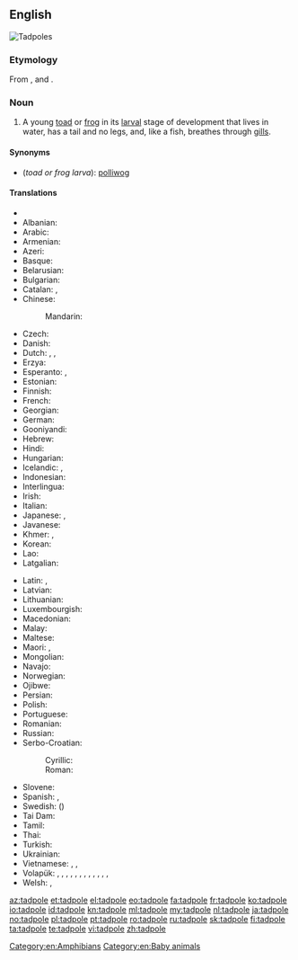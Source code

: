 ==English==
[[Image:Tadpoles 10 days.jpg|thumb|Tadpoles]]
{{wikipedia}}

===Etymology===
From {{etyl|enm}}, {{term|lang=enm|tad||toad}} and {{term|lang=enm|poll||head}}.

===Noun===
{{en-noun}}

# A young [[toad]] or [[frog]] in its [[larval]] stage of development that lives in water, has a tail and no legs, and, like a fish, breathes through [[gill]]s.

====Synonyms====
* (''toad or frog larva''): [[polliwog]]

====Translations====
{{trans-top|toad or frog larva}}
* {{trreq|af}}
* Albanian: {{t-|sq|fulterëz|f}}
* Arabic: {{t-|ar|شرغوف|m|tr=šurğūf|alt=شُرْغُوف|sc=Arab}}
* Armenian: {{t-|hy|շերեփուկ|tr=šerep'uk|sc=Armn}}
* Azeri: {{t+|az|çömçəquyruq}}
* Basque: {{t-|eu|zapaburu}}
* Belarusian: {{t-|be|апалонік|m|tr=apalónik|sc=Cyrl}}
* Bulgarian: {{t-|bg|попова лъжичка|f|tr=popova lǎžička|sc=Cyrl}}
* Catalan: {{t-|ca|capgròs|m}}, {{t-|ca|cullerot|m}}
* Chinese:
*: Mandarin: {{t|cmn|蝌蚪|tr=kēdǒu|sc=Hani}}
* Czech: {{t+|cs|pulec|m}}
* Danish: {{t-|da|haletudse|c}}
* Dutch: {{t+|nl|dikkopje|m}} {{qualifier|diminutive}}, {{t+|nl|dikkop|m}}, {{t+|nl|kikkervisje}} {{qualifier|diminutive}}
* Erzya: {{tø|myv|ботпря|tr=botprja|sc=Cyrl}}
* Esperanto: {{t-|eo|ranido}}, {{t-|eo|bufido}}
* Estonian: {{t-|et|kulles}}
* Finnish: {{t+|fi|nuijapää}}
* French: {{t+|fr|têtard|m}}
* Georgian: {{t-|ka|თავკომბალა|tr=t‘avkombala|sc=Geor}}
* German: {{t+|de|Kaulquappe|f}}
* Gooniyandi: {{tø|gni|gilyjirrjgi}}
* Hebrew: {{t-|he|ראשן|m|alt=רֹאשָׁן}}
* Hindi: {{t-|hi|इल्ली|tr=illī|sc=Deva}}
* Hungarian: {{t+|hu|ebihal}}
* Icelandic: {{t-|is|halakarta|f}}, {{t-|is|froskungi|m}}
* Indonesian: {{t+|id|berudu}}
* Interlingua: {{t-|ia|larva de rana}}
* Irish: {{t-|ga|torbán|m}}
* Italian: {{t+|it|girino|m}}
* Japanese: {{t+|ja|おたまじゃくし|tr=おたまじゃくし, otamajakushi}}, {{t-|ja|オタマジャクシ|tr=otamajakushi|sc=Jpan}}
* Javanese: {{t-|jv|kecebong}}
* Khmer: {{t-|km|កូនក្អុក|tr=koonk’ok|sc=Khmr}}, {{t-|km|កូនពៀក|tr=koonpiek|sc=Khmr}}
* Korean: {{t+|ko|올챙이|tr=olchaeng-i|sc=Kore}}
* Lao: {{t-|lo|ຮວກ|tr=huak|sc=Laoo}}
* Latgalian: {{tø|ltg|kūrcaklys|m}}
{{trans-mid}}
* Latin: {{t-|la|ranunculus|m}}, {{t-|la|ranula|f}}
* Latvian: {{t-|lv|kurkulis|m}}
* Lithuanian: {{t-|lt|buožgalvis}}
* Luxembourgish: {{t-|lb|Kauzekapp|m}}
* Macedonian: {{t-|mk|полноглавец|m|tr=polnoglávec}}
* Malay: {{t-|ms|berudu}}
* Maltese: {{t-|mt|marżepp|m}}
* Maori: {{t-|mi|hua poraka}}, {{t-|mi|punua poraka}}
* Mongolian: {{t-|mn|шанаган хорхой|tr=šanagan horhoy|sc=Cyrl}}
* Navajo: {{tø|nv|tsʼǫʼasánii}}
* Norwegian: {{t+|no|rumpetroll}}
* Ojibwe: {{tø|oj|boodoonh}}
* Persian: {{t-|fa|بچه قورباغه|tr=bačče-ye qurbâğe}}
* Polish: {{t+|pl|kijanka|f}}
* Portuguese: {{t+|pt|girino|m}}
* Romanian: {{t+|ro|mormoloc|m}}
* Russian: {{t+|ru|головастик|m|tr=golovástik}}
* Serbo-Croatian:
*: Cyrillic: {{t-|sh|пуноглавац|m}}
*: Roman: {{t-|sh|punoglavac|m}}
* Slovene: {{t-|sl|paglavec|m}}
* Spanish: {{t+|es|renacuajo|m}},  {{t-|es|ranacuajo|m}}
* Swedish: ({{t+|sv|grodyngel|alt=grod}}){{t+|sv|yngel|c}}
* Tai Dam: {{tø|blt|ʻkhuạk|sc=Tavt}}
* Tamil: {{t+|ta|தவளைக்குஞ்சு}}
* Thai: {{t-|th|ลูกกบ|tr=lôok gòp|sc=Thai}}
* Turkish: {{t+|tr|iribaş}}
* Ukrainian: {{t-|uk|пуголовок|m|tr=puholovok|sc=Cyrl}}
* Vietnamese: {{t+|vi|nòng nọc}}, {{t-|vi|nọc nọc}}, {{t-|vi|óc nóc}}
* Volapük: {{qualifier|♂♀}} {{t-|vo|frogalarvat}}, {{qualifier|♂}} {{t-|vo|frogahilarvat}}, {{qualifier|♀}} {{t-|vo|frogajilarvat}}, {{qualifier|♂♀ offspring}} {{t-|vo|frogül}}, {{qualifier|♂ offspring}} {{t-|vo|hifrogül}}, {{qualifier|♀ offspring}} {{t-|vo|jifrogül}}, {{qualifier|♂♀ offspring}} {{t-|vo|bufodül}}, {{qualifier|♂ offspring}} {{t-|vo|hibufodül}}, {{qualifier|♀ offspring}} {{t-|vo|jibufodül}}, {{qualifier|♂♀ offspring}} {{t-|vo|rosipül}}, {{qualifier|♂ offspring}} {{t-|vo|hirosipül}}, {{qualifier|♀ offspring}} {{t-|vo|jirosipül}}, {{qualifier|obsolete}} {{t-|vo|smafrog}}
* Welsh: {{t-|cy|grifft|m}}, {{t-|cy|penbwl|m}}
{{trans-bottom}}

[[Category:en:Amphibians]]
[[Category:en:Baby animals]]

[[az:tadpole]]
[[et:tadpole]]
[[el:tadpole]]
[[eo:tadpole]]
[[fa:tadpole]]
[[fr:tadpole]]
[[ko:tadpole]]
[[io:tadpole]]
[[id:tadpole]]
[[kn:tadpole]]
[[ml:tadpole]]
[[my:tadpole]]
[[nl:tadpole]]
[[ja:tadpole]]
[[no:tadpole]]
[[pl:tadpole]]
[[pt:tadpole]]
[[ro:tadpole]]
[[ru:tadpole]]
[[sk:tadpole]]
[[fi:tadpole]]
[[ta:tadpole]]
[[te:tadpole]]
[[vi:tadpole]]
[[zh:tadpole]]